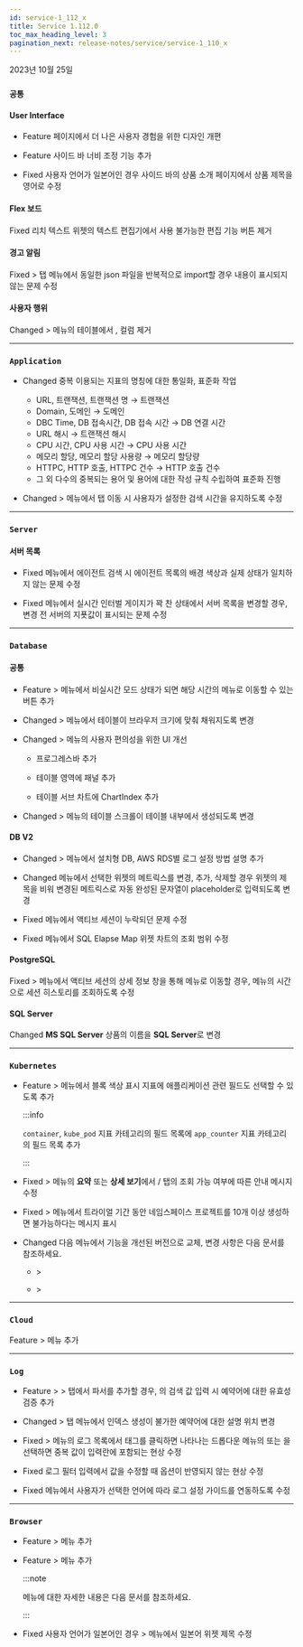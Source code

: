 ```yaml
---
id: service-1_112_x
title: Service 1.112.0
toc_max_heading_level: 3
pagination_next: release-notes/service/service-1_110_x
---
```


2023년 10월 25일

<div class='indentTab'>

### `공통`

#### User Interface

- <Status>Feature</Status> <cmdname sid="platform_catalog" className="uitext" /> 페이지에서 더 나은 사용자 경험을 위한 디자인 개편

- <Status>Feature</Status> 사이드 바 너비 조정 기능 추가

- <Status>Fixed</Status> 사용자 언어가 일본어인 경우 사이드 바의 상품 소개 페이지에서 상품 제목을 영어로 수정

#### Flex 보드

<p><Status>Fixed</Status> 리치 텍스트 위젯의 텍스트 편집기에서 사용 불가능한 편집 기능 버튼 제거</p>

#### 경고 알림

<p><Status>Fixed</Status> <cmdname sid="event_setting" className="uitext" /> > <cmdname sid="metrics" className="uitext" /> 탭 메뉴에서 동일한 json 파일을 반복적으로 import할 경우 내용이 표시되지 않는 문제 수정</p>

#### 사용자 행위

<p><Status>Changed</Status> <cmdname sid="sitemap" className="uitext" /> > <cmdname sid="user_behavior" className="uitext" /> 메뉴의 테이블에서 <cmdname sid="request_uri" className="uitext" />, <cmdname sid="active_stat_method" className="uitext" /> 컬럼 제거</p>

---

### `Application`

- <Status>Changed</Status> 중복 이용되는 지표의 명칭에 대한 통일화, 표준화 작업

  - URL, 트랜잭션, 트랜잭션 명 → 트랜잭션
  - Domain, 도메인 → 도메인
  - DBC Time, DB 접속시간, DB 접속 시간 → DB 연결 시간
  - URL 해시 → 트랜잭션 해시
  - CPU 시간, CPU 사용 시간 → CPU 사용 시간
  - 메모리 할당, 메모리 할당 사용량 → 메모리 할당량
  - HTTPC, HTTP 호출, HTTPC 건수 → HTTP 호출 건수
  - 그 외 다수의 중복되는 용어 및 용어에 대한 작성 규칙 수립하여 표준화 진행

- <Status>Changed</Status> <cmdname sid="stat_report_upper" className="uitext" /> > <cmdname sid="statistics" className="uitext" /> 메뉴에서 탭 이동 시 사용자가 설정한 검색 시간을 유지하도록 수정

---

### `Server`

#### 서버 목록

- <Status>Fixed</Status> <cmdname sid="TTL06548" className="uitext" /> 메뉴에서 에이전트 검색 시 에이전트 목록의 배경 색상과 실제 상태가 일치하지 않는 문제 수정

- <Status>Fixed</Status> <cmdname sid="server" className="uitext" /> <cmdname sid="detail" className="uitext" /> 메뉴에서 실시간 인터벌 게이지가 꽉 찬 상태에서 서버 목록을 변경할 경우, 변경 전 서버의 지푯값이 표시되는 문제 수정

---

### `Database`

#### 공통

- <Status>Feature</Status> <cmdname sid="dashboard" className="uitext" /> > <cmdname sid="instance_monitoring" className="uitext" /> 메뉴에서 비실시간 모드 상태가 되면 해당 시간의 <cmdname sid="TTL06468" className="uitext" /> 메뉴로 이동할 수 있는 버튼 추가

- <Status>Changed</Status> <cmdname sid="dashboard" className="uitext" /> > <cmdname sid="instance_list" className="uitext" /> 메뉴에서 테이블이 브라우저 크기에 맞춰 채워지도록 변경

- <Status>Changed</Status> <cmdname sid="reportStat" className="uitext" /> > <cmdname sid="TTL06468" className="uitext" /> 메뉴의 사용자 편의성을 위한 UI 개선
  
  - 프로그레스바 추가
  
  - 테이블 영역에 패널 추가
  
  - 테이블 서브 차트에 ChartIndex 추가

- <Status>Changed</Status> <cmdname sid="analysis" className="uitext" /> > <cmdname sid="db_parameter" className="uitext" /> 메뉴의 테이블 스크롤이 테이블 내부에서 생성되도록 변경

#### DB V2

- <Status>Changed</Status> <cmdname sid="log" className="uitext" /> > <cmdname sid="log_setting" className="uitext" /> 메뉴에서 설치형 DB, AWS RDS별 로그 설정 방법 설명 추가

- <Status>Changed</Status> <cmdname sid="instance_monitoring" className="uitext" /> 메뉴에서 선택한 위젯의 메트릭스를 변경, 추가, 삭제할 경우 위젯의 제목을 비워 변경된 메트릭스로 자동 완성된 문자열이 placeholder로 입력되도록 변경

- <Status>Fixed</Status> <cmdname sid="multi_instance_monitoring" className="uitext" /> 메뉴에서 액티브 세션이 누락되던 문제 수정

- <Status>Fixed</Status> <cmdname sid="multi_instance_monitoring" className="uitext" /> 메뉴에서 <UI>SQL Elapse Map</UI> 위젯 차트의 조회 범위 수정

#### PostgreSQL

<p><Status>Fixed</Status> <cmdname sid="analysis" className="uitext" /> > <cmdname sid="TTL06993" className="uitext" /> 메뉴에서 액티브 세션의 상세 정보 창을 통해 <cmdname sid="TTL06721" className="uitext" /> 메뉴로 이동할 경우, <cmdname sid="TTL06993" className="uitext" /> 메뉴의 시간으로 세션 히스토리를 조회하도록 수정</p>

#### SQL Server

<p><Status>Changed</Status> <b>MS SQL Server</b> 상품의 이름을 <b>SQL Server</b>로 변경</p>

---

### `Kubernetes`

- <Status>Feature</Status> <cmdname sid="dashboard" className="uitext" /> > <cmdname sid="containerMap" className="uitext" /> 메뉴에서 블록 색상 표시 지표에 애플리케이션 관련 필드도 선택할 수 있도록 추가

  :::info

  `container`, `kube_pod` 지표 카테고리의 필드 목록에 `app_counter` 지표 카테고리의 필드 목록 추가

  :::

- <Status>Fixed</Status> <cmdname sid="dashboard" className="uitext" /> > <cmdname sid="containerMap" className="uitext" /> 메뉴의 <b>요약</b> 또는 <b>상세 보기</b>에서 <cmdname sid="logs" className="uitext" />/<cmdname sid="event" className="uitext" /> 탭의 조회 가능 여부에 따른 안내 메시지 수정

- <Status>Fixed</Status> <cmdname sid="management" className="uitext" /> > <cmdname sid="namespace_management" className="uitext" /> 메뉴에서 트라이얼 기간 동안 네임스페이스 프로젝트를 10개 이상 생성하면 불가능하다는 메시지 표시

- <Status>Changed</Status> 다음 메뉴에서 <cmdname sid="TTL06209" className="uitext" /> 기능을 개선된 버전으로 교체, 변경 사항은 <Link to='../../reference/changes-analysis-trace' target='_blank'>다음 문서</Link>를 참조하세요.

  - <cmdname sid="app_upper" className="uitext" /> > <cmdname sid="multi_hitmap" className="uitext" />

  - <cmdname sid="dashboard" className="uitext" /> > <cmdname sid="containerMap" className="uitext" />

---

### `Cloud`

<p><Status>Feature</Status> <cmdname sid="sitemap" className="uitext" /> > <cmdname sid="user_behavior" className="uitext" /> 메뉴 추가</p>

---

### `Log`

- <Status>Feature</Status> <cmdname sid="log" className="uitext" /> > <cmdname sid="log_setting" className="uitext" /> > <cmdname sid="log_parser_setting_primary" className="uitext" /> 탭에서 파서를 추가할 경우, <cmdname sid="ITM06439" className="uitext" />의 검색 값 입력 시 예약어에 대한 유효성 검증 추가

- <Status>Changed</Status> <cmdname sid="log_setting" className="uitext" /> > <cmdname sid="log_parser_setting_primary" className="uitext" /> 탭 메뉴에서 인덱스 생성이 불가한 예약어에 대한 설명 위치 변경

- <Status>Fixed</Status> <cmdname sid="log" className="uitext" /> > <cmdname sid="log_search" className="uitext" /> 메뉴의 로그 목록에서 태그를 클릭하면 나타나는 드롭다운 메뉴의 <cmdname sid="search" className="uitext" /> 또는 <cmdname sid="exclusion_search" className="uitext" />을 선택하면 중복 값이 <cmdname sid="filter" className="uitext" /> 입력란에 포함되는 현상 수정

- <Status>Fixed</Status> 로그 필터 입력에서 값을 수정할 때 <cmdname sid="case_sensitive" className="uitext" /> 옵션이 반영되지 않는 현상 수정

- <Status>Fixed</Status> <cmdname sid="log_setting" className="uitext" /> 메뉴에서 사용자가 선택한 언어에 따라 로그 설정 가이드를 연동하도록 수정

---

### `Browser`

- <Status>Feature</Status> <cmdname sid="sitemap" className="uitext" /> > <cmdname sid="user_behavior" className="uitext" /> 메뉴 추가

- <Status>Feature</Status> <cmdname sid="analysis" className="uitext" /> > <cmdname sid="ajaxAnalytics" className="uitext" /> 메뉴 추가

  :::note

  <cmdname sid="ajaxAnalytics" className="uitext" /> 메뉴에 대한 자세한 내용은 <Link to="../../browser/analyze-ajax-hitmap">다음 문서</Link>를 참조하세요.

  :::

- <Status>Fixed</Status> 사용자 언어가 일본어인 경우 <cmdname sid="dashboard" className="uitext" /> > <cmdname sid="rumDashboard" className="uitext" /> 메뉴에서 일본어 위젯 제목 수정

</div>